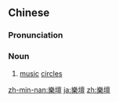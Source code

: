 {{also|乐坛}}
==Chinese==
{{zh-forms|s=乐坛}}

===Pronunciation===
{{zh-pron
|m=yuètán
|c=ngok6 taan4
|mn=ga̍k-tôaⁿ
|cat=n
}}

===Noun===
{{zh-noun}}

# [[music]] [[circle]]s

[[zh-min-nan:樂壇]]
[[ja:樂壇]]
[[zh:樂壇]]